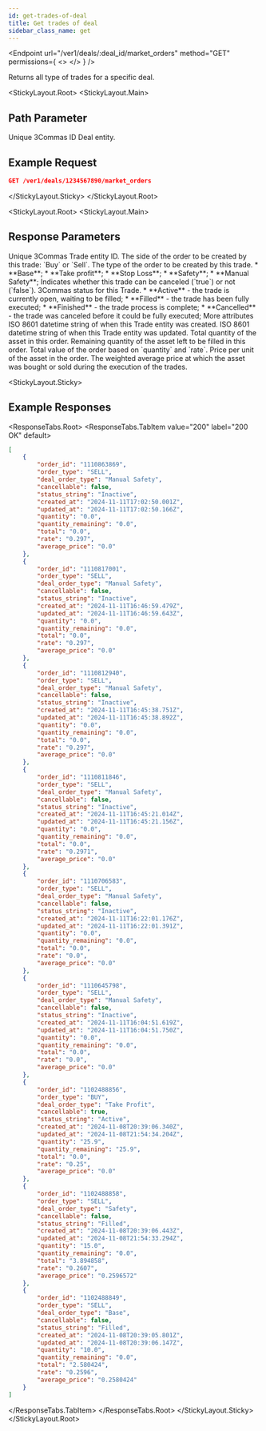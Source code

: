 ```yaml
---
id: get-trades-of-deal
title: Get trades of deal
sidebar_class_name: get
---
```



<Endpoint
  url="/ver1/deals/:deal_id/market_orders"
  method="GET"
  permissions={
    <>
      <Permission title="Permission" description="BOTS_READ" />
      <Permission title="Security" description="SIGNED" />
    </>
  }
/>

Returns all type of trades for a specific deal.

<StickyLayout.Root>
<StickyLayout.Main>

## Path Parameter

<ApiParam name='deal_id' type='integer' id="deal_id" required>
  Unique 3Commas ID Deal entity.
</ApiParam>
</StickyLayout.Main>
<StickyLayout.Sticky>

## Example Request

```json
GET /ver1/deals/1234567890/market_orders
```
</StickyLayout.Sticky>
</StickyLayout.Root>

<StickyLayout.Root>
<StickyLayout.Main>

## Response Parameters
<ApiParam name='order_id' type='integer' id="order_id">
  Unique 3Commas Trade entity ID.
</ApiParam>
<ApiParam name='order_type' type='string' id="order_type">
  The side of the order to be created by this trade: `Buy` or `Sell`.
</ApiParam>
<ApiParam name='deal_order_type' type='string' id="deal_order_type">
  The type of the order to be created by this trade.
  <CollapsibleNestedParams openName="Hide allowed values" collapsedName="Show allowed values">
      * **Base**;
      * **Take profit**;
      * **Stop Loss**;
      * **Safety**;
      * **Manual Safety**;
     </CollapsibleNestedParams>
</ApiParam>
<ApiParam name='cancellable' type='boolean' id="cancellable">
  Indicates whether this trade can be canceled (`true`) or not (`false`).
</ApiParam>

<ApiParam name='status_string' type='string' id="status_string">
  3Commas status for this Trade.
  <CollapsibleNestedParams openName="Hide allowed values" collapsedName="Show allowed values">
      * **Active** - the trade is currently open, waiting to be filled;
      * **Filled** - the trade has been fully executed;
      * **Finished** - the trade process is complete;
      * **Cancelled** - the trade was canceled before it could be fully executed;
     </CollapsibleNestedParams>
</ApiParam>

<CollapseAll>
<CollapseAllHeading> More attributes <CollapseAllButton /> </CollapseAllHeading>
<CollapsibleApiParam name='created_at' type='string' id="created_at">
     ISO 8601 datetime string of when this Trade entity was created.
</CollapsibleApiParam>
<CollapsibleApiParam name='updated_at' type='string' id="updated_at">
     ISO 8601 datetime string of when this Trade entity was updated.
</CollapsibleApiParam>
<CollapsibleApiParam name='quantity' type='string' id="quantity">
     Total quantity of the asset in this order.
</CollapsibleApiParam>
<CollapsibleApiParam name='quantity_remaining' type='string' id="quantity_remaining">
     Remaining quantity of the asset left to be filled in this order.
</CollapsibleApiParam>
<CollapsibleApiParam name='total' type='string' id="total">
     Total value of the order based on `quantity` and `rate`.
</CollapsibleApiParam>
<CollapsibleApiParam name='rate' type='string' id="rate">
     Price per unit of the asset in the order.
</CollapsibleApiParam>
<CollapsibleApiParam name='average_price' type='string' id="average_price">
     The weighted average price at which the asset was bought or sold during the execution of the trades.
</CollapsibleApiParam>
</CollapseAll>
</StickyLayout.Main>

<StickyLayout.Sticky>

## Example Responses

<ResponseTabs.Root>
<ResponseTabs.TabItem value="200" label="200 OK" default>

```json
[
    {
        "order_id": "1110863869",
        "order_type": "SELL",
        "deal_order_type": "Manual Safety",
        "cancellable": false,
        "status_string": "Inactive",
        "created_at": "2024-11-11T17:02:50.001Z",
        "updated_at": "2024-11-11T17:02:50.166Z",
        "quantity": "0.0",
        "quantity_remaining": "0.0",
        "total": "0.0",
        "rate": "0.297",
        "average_price": "0.0"
    },
    {
        "order_id": "1110817001",
        "order_type": "SELL",
        "deal_order_type": "Manual Safety",
        "cancellable": false,
        "status_string": "Inactive",
        "created_at": "2024-11-11T16:46:59.479Z",
        "updated_at": "2024-11-11T16:46:59.643Z",
        "quantity": "0.0",
        "quantity_remaining": "0.0",
        "total": "0.0",
        "rate": "0.297",
        "average_price": "0.0"
    },
    {
        "order_id": "1110812940",
        "order_type": "SELL",
        "deal_order_type": "Manual Safety",
        "cancellable": false,
        "status_string": "Inactive",
        "created_at": "2024-11-11T16:45:38.751Z",
        "updated_at": "2024-11-11T16:45:38.892Z",
        "quantity": "0.0",
        "quantity_remaining": "0.0",
        "total": "0.0",
        "rate": "0.297",
        "average_price": "0.0"
    },
    {
        "order_id": "1110811846",
        "order_type": "SELL",
        "deal_order_type": "Manual Safety",
        "cancellable": false,
        "status_string": "Inactive",
        "created_at": "2024-11-11T16:45:21.014Z",
        "updated_at": "2024-11-11T16:45:21.156Z",
        "quantity": "0.0",
        "quantity_remaining": "0.0",
        "total": "0.0",
        "rate": "0.2971",
        "average_price": "0.0"
    },
    {
        "order_id": "1110706583",
        "order_type": "SELL",
        "deal_order_type": "Manual Safety",
        "cancellable": false,
        "status_string": "Inactive",
        "created_at": "2024-11-11T16:22:01.176Z",
        "updated_at": "2024-11-11T16:22:01.391Z",
        "quantity": "0.0",
        "quantity_remaining": "0.0",
        "total": "0.0",
        "rate": "0.0",
        "average_price": "0.0"
    },
    {
        "order_id": "1110645798",
        "order_type": "SELL",
        "deal_order_type": "Manual Safety",
        "cancellable": false,
        "status_string": "Inactive",
        "created_at": "2024-11-11T16:04:51.619Z",
        "updated_at": "2024-11-11T16:04:51.750Z",
        "quantity": "0.0",
        "quantity_remaining": "0.0",
        "total": "0.0",
        "rate": "0.0",
        "average_price": "0.0"
    },
    {
        "order_id": "1102488856",
        "order_type": "BUY",
        "deal_order_type": "Take Profit",
        "cancellable": true,
        "status_string": "Active",
        "created_at": "2024-11-08T20:39:06.340Z",
        "updated_at": "2024-11-08T21:54:34.204Z",
        "quantity": "25.9",
        "quantity_remaining": "25.9",
        "total": "0.0",
        "rate": "0.25",
        "average_price": "0.0"
    },
    {
        "order_id": "1102488858",
        "order_type": "SELL",
        "deal_order_type": "Safety",
        "cancellable": false,
        "status_string": "Filled",
        "created_at": "2024-11-08T20:39:06.443Z",
        "updated_at": "2024-11-08T21:54:33.294Z",
        "quantity": "15.0",
        "quantity_remaining": "0.0",
        "total": "3.894858",
        "rate": "0.2607",
        "average_price": "0.2596572"
    },
    {
        "order_id": "1102488849",
        "order_type": "SELL",
        "deal_order_type": "Base",
        "cancellable": false,
        "status_string": "Filled",
        "created_at": "2024-11-08T20:39:05.801Z",
        "updated_at": "2024-11-08T20:39:06.147Z",
        "quantity": "10.0",
        "quantity_remaining": "0.0",
        "total": "2.580424",
        "rate": "0.2596",
        "average_price": "0.2580424"
    }
]
```
</ResponseTabs.TabItem>
</ResponseTabs.Root>
</StickyLayout.Sticky>
</StickyLayout.Root>
